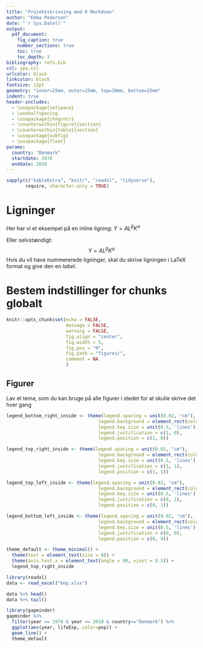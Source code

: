 ```yaml
---
title: "Projektskrivning med R Markdown"
author: "Emma Pedersen"
date: "`r Sys.Date()`"
output: 
  pdf_document:
    fig_caption: true
    number_sections: true
    toc: true
    toc_depth: 3
bibliography: refs.bib
csl: apa.csl
urlcolor: black
linkcolor: black
fontsize: 12pt
geometry: "inner=25mm, outer=25mm, top=30mm, bottom=25mm"
indent: true
header-includes:
  - \usepackage{setspace}
  - \onehalfspacing
  - \usepackage{chngcntr}
  - \counterwithin{figure}{section}
  - \counterwithin{table}{section}
  - \usepackage{subfig}
  - \usepackage{float}
params:
  country: "Denmark"
  startdate: 1970
  enddate: 2010
---
```


```r

sapply(c("kableExtra", "knitr", "readxl", "tidyverse"), 
       require, character.only = TRUE)

```

\newpage


# Ligninger

Her har vi et eksempel på en inline ligning: $Y=AL^\beta K^\alpha$ 

Eller selvstændigt:
$$Y=AL^\beta K^\alpha$$
Hvis du vil have nummererede ligninger, skal du skrive ligningen i LaTeX format og give den en 
*label*.

\begin{equation}\label{y}
Y=AL^\beta K^\alpha
\end{equation}


# Bestem indstillinger for chunks globalt
```r
knitr::opts_chunk$set(echo = FALSE,
                      message = FALSE,
                      warning = FALSE,
                      fig.align = "center",
                      fig.width = 5,
                      fig.pos = "H",
                      fig.path = "figures/",
                      comment = NA
                      )
```



## Figurer
Lav et tema, som du kan bruge på alle figurer i stedet for at skulle skrive det hver gang
```r
legend_bottom_right_inside <- theme(legend.spacing = unit(0.02, "cm"),
                                  legend.background = element_rect(colour = "white", size = 0.1),
                                  legend.key.size = unit(0.5, 'lines'),
                                  legend.justification = c(1, 0), 
                                  legend.position = c(1, 0))

legend_top_right_inside <- theme(legend.spacing = unit(0.02, "cm"),
                                  legend.background = element_rect(colour = "white", size = 0.1),
                                  legend.key.size = unit(0.5, 'lines'),
                                  legend.justification = c(1, 1), 
                                  legend.position = c(1, 1))

legend_top_left_inside <- theme(legend.spacing = unit(0.02, "cm"),
                                  legend.background = element_rect(colour = "white", size = 0.1),
                                  legend.key.size = unit(0.5, 'lines'),
                                  legend.justification = c(0, 1), 
                                  legend.position = c(0, 1))

legend_bottom_left_inside <- theme(legend.spacing = unit(0.02, "cm"),
                                  legend.background = element_rect(colour = "white", size = 0.1),
                                  legend.key.size = unit(0.5, 'lines'),
                                  legend.justification = c(0, 0), 
                                  legend.position = c(0, 0))

theme_default <- theme_minimal() +
  theme(text = element_text(size = 8)) +
  theme(axis.text.x = element_text(angle = 90, vjust = 0.5)) +
  legend_top_right_inside
```

```r
library(readxl)
data <- read_excel("bnp.xlsx")
```
```r
data %>% head()
data %>% tail()
```

```r
library(gapminder)
gapminder %>% 
  filter(year >= 1970 & year <= 2010 & country=="Denmark") %>% 
  ggplot(aes(year, lifeExp, color=pop)) +
  geom_line() +
  theme_default

```

